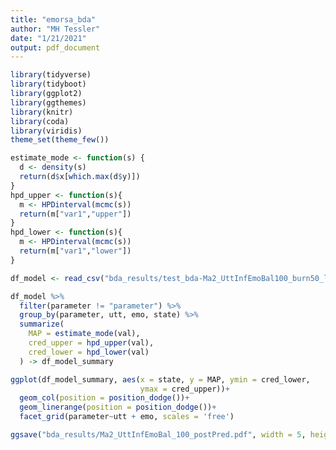 ```yaml
---
title: "emorsa_bda"
author: "MH Tessler"
date: "1/21/2021"
output: pdf_document
---
```


```r
library(tidyverse)
library(tidyboot)
library(ggplot2)
library(ggthemes)
library(knitr)
library(coda)
library(viridis)
theme_set(theme_few())
```

```r
estimate_mode <- function(s) {
  d <- density(s)
  return(d$x[which.max(d$y)])
}
hpd_upper <- function(s){
  m <- HPDinterval(mcmc(s))
  return(m["var1","upper"])
}
hpd_lower <- function(s){
  m <- HPDinterval(mcmc(s))
  return(m["var1","lower"])
}
```


```r
df_model <- read_csv("bda_results/test_bda-Ma2_UttInfEmoBal100_burn50_lag0_chain1.csv")

df_model %>%
  filter(parameter != "parameter") %>%
  group_by(parameter, utt, emo, state) %>%
  summarize(
    MAP = estimate_mode(val),
    cred_upper = hpd_upper(val),
    cred_lower = hpd_lower(val)
  ) -> df_model_summary

ggplot(df_model_summary, aes(x = state, y = MAP, ymin = cred_lower,
                             ymax = cred_upper))+
  geom_col(position = position_dodge())+
  geom_linerange(position = position_dodge())+
  facet_grid(parameter~utt + emo, scales = 'free')

ggsave("bda_results/Ma2_UttInfEmoBal_100_postPred.pdf", width = 5, height = 4)
```

